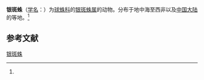 {{Speciesbox
| name = 银斑蛛
| status = 
| status_system = 
| image = 
| genus = Argyrodes
| species = argyrodes
| authority = (Walckenaer, 1841)<ref name='id12964'>{{cite web| url =http://www.bioinfo.cn/db05/BjdwSpecies.php?action=view&id=12964| title =银斑蛛| work =《中国动物物种编目数据库》| publisher =中国科学院微生物研究所| author =中国科学院动物研究所| accessdate =2009-04-28| archive-date =2016-03-05| archive-url =https://web.archive.org/web/20160305030728/http://www.bioinfo.cn/db05/BjdwSpecies.php?action=view&id=12964| dead-url =yes}}</ref>
}}

'''银斑蛛'''（[[学名|学名]]：{{lang|la|''Argyrodes argyrodes''}}）为[[球蛛科|球蛛科]]的[[银斑蛛属|银斑蛛属]]的动物。分布于地中海至西非以及[[中国大陆|中国大陆]]的等地。<ref name='id12964'/>

== 参考文献 ==
{{reflist}}

{{Wikispecies|Argyrodes argyrodes}}
{{Taxonbar|from=Q1057977}}

[[Category:银斑蛛属|银斑蛛]]


{{蜘蛛小作品}}